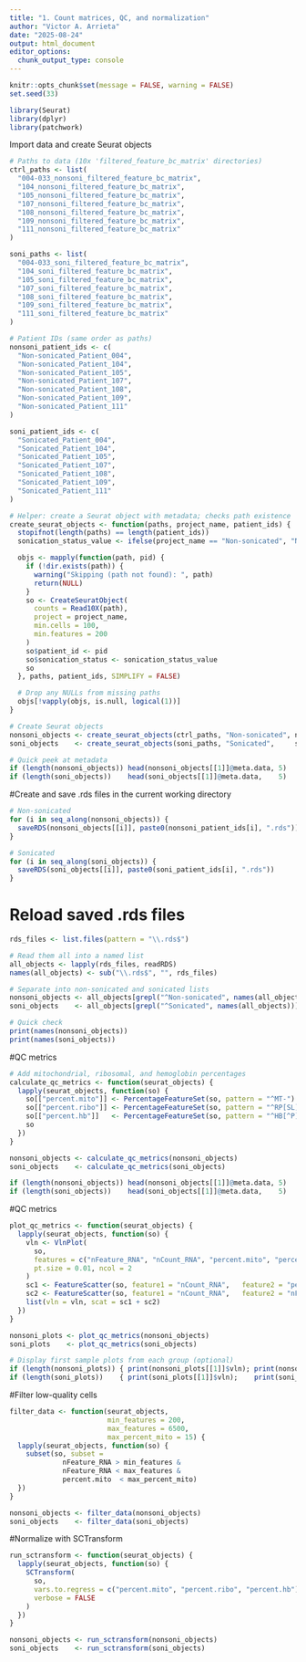 ```yaml
---
title: "1. Count matrices, QC, and normalization"
author: "Victor A. Arrieta"
date: "2025-08-24"
output: html_document
editor_options: 
  chunk_output_type: console
---
```



```r
knitr::opts_chunk$set(message = FALSE, warning = FALSE)
set.seed(33)

library(Seurat)
library(dplyr)
library(patchwork)
```

Import data and create Seurat objects
```r
# Paths to data (10x 'filtered_feature_bc_matrix' directories)
ctrl_paths <- list(
  "004-033_nonsoni_filtered_feature_bc_matrix",
  "104_nonsoni_filtered_feature_bc_matrix",
  "105_nonsoni_filtered_feature_bc_matrix",
  "107_nonsoni_filtered_feature_bc_matrix",
  "108_nonsoni_filtered_feature_bc_matrix",
  "109_nonsoni_filtered_feature_bc_matrix",
  "111_nonsoni_filtered_feature_bc_matrix"
)

soni_paths <- list(
  "004-033_soni_filtered_feature_bc_matrix",
  "104_soni_filtered_feature_bc_matrix",
  "105_soni_filtered_feature_bc_matrix",
  "107_soni_filtered_feature_bc_matrix",
  "108_soni_filtered_feature_bc_matrix",
  "109_soni_filtered_feature_bc_matrix",
  "111_soni_filtered_feature_bc_matrix"
)

# Patient IDs (same order as paths)
nonsoni_patient_ids <- c(
  "Non-sonicated_Patient_004",
  "Non-sonicated_Patient_104",
  "Non-sonicated_Patient_105",
  "Non-sonicated_Patient_107",
  "Non-sonicated_Patient_108",
  "Non-sonicated_Patient_109",
  "Non-sonicated_Patient_111"
)

soni_patient_ids <- c(
  "Sonicated_Patient_004",
  "Sonicated_Patient_104",
  "Sonicated_Patient_105",
  "Sonicated_Patient_107",
  "Sonicated_Patient_108",
  "Sonicated_Patient_109",
  "Sonicated_Patient_111"
)

# Helper: create a Seurat object with metadata; checks path existence
create_seurat_objects <- function(paths, project_name, patient_ids) {
  stopifnot(length(paths) == length(patient_ids))
  sonication_status_value <- ifelse(project_name == "Non-sonicated", "Non-sonication", "Sonication")

  objs <- mapply(function(path, pid) {
    if (!dir.exists(path)) {
      warning("Skipping (path not found): ", path)
      return(NULL)
    }
    so <- CreateSeuratObject(
      counts = Read10X(path),
      project = project_name,
      min.cells = 100,
      min.features = 200
    )
    so$patient_id <- pid
    so$sonication_status <- sonication_status_value
    so
  }, paths, patient_ids, SIMPLIFY = FALSE)

  # Drop any NULLs from missing paths
  objs[!vapply(objs, is.null, logical(1))]
}

# Create Seurat objects
nonsoni_objects <- create_seurat_objects(ctrl_paths, "Non-sonicated", nonsoni_patient_ids)
soni_objects    <- create_seurat_objects(soni_paths, "Sonicated",     soni_patient_ids)

# Quick peek at metadata
if (length(nonsoni_objects)) head(nonsoni_objects[[1]]@meta.data, 5)
if (length(soni_objects))    head(soni_objects[[1]]@meta.data,    5)

```

#Create and save .rds files in the current working directory
```r
# Non-sonicated
for (i in seq_along(nonsoni_objects)) {
  saveRDS(nonsoni_objects[[i]], paste0(nonsoni_patient_ids[i], ".rds"))
}

# Sonicated
for (i in seq_along(soni_objects)) {
  saveRDS(soni_objects[[i]], paste0(soni_patient_ids[i], ".rds"))
}
```

# Reload saved .rds files
```r
rds_files <- list.files(pattern = "\\.rds$")

# Read them all into a named list
all_objects <- lapply(rds_files, readRDS)
names(all_objects) <- sub("\\.rds$", "", rds_files)

# Separate into non-sonicated and sonicated lists
nonsoni_objects <- all_objects[grepl("^Non-sonicated", names(all_objects))]
soni_objects    <- all_objects[grepl("^Sonicated", names(all_objects))]

# Quick check
print(names(nonsoni_objects))
print(names(soni_objects))
```

#QC metrics
```r
# Add mitochondrial, ribosomal, and hemoglobin percentages
calculate_qc_metrics <- function(seurat_objects) {
  lapply(seurat_objects, function(so) {
    so[["percent.mito"]] <- PercentageFeatureSet(so, pattern = "^MT-")
    so[["percent.ribo"]] <- PercentageFeatureSet(so, pattern = "^RP[SL]")
    so[["percent.hb"]]   <- PercentageFeatureSet(so, pattern = "^HB[^P]")
    so
  })
}

nonsoni_objects <- calculate_qc_metrics(nonsoni_objects)
soni_objects    <- calculate_qc_metrics(soni_objects)

if (length(nonsoni_objects)) head(nonsoni_objects[[1]]@meta.data, 5)
if (length(soni_objects))    head(soni_objects[[1]]@meta.data,    5)

```

#QC metrics
```r
plot_qc_metrics <- function(seurat_objects) {
  lapply(seurat_objects, function(so) {
    vln <- VlnPlot(
      so,
      features = c("nFeature_RNA", "nCount_RNA", "percent.mito", "percent.ribo"),
      pt.size = 0.01, ncol = 2
    )
    sc1 <- FeatureScatter(so, feature1 = "nCount_RNA",   feature2 = "percent.mito")
    sc2 <- FeatureScatter(so, feature1 = "nCount_RNA",   feature2 = "nFeature_RNA")
    list(vln = vln, scat = sc1 + sc2)
  })
}

nonsoni_plots <- plot_qc_metrics(nonsoni_objects)
soni_plots    <- plot_qc_metrics(soni_objects)

# Display first sample plots from each group (optional)
if (length(nonsoni_plots)) { print(nonsoni_plots[[1]]$vln); print(nonsoni_plots[[1]]$scat) }
if (length(soni_plots))    { print(soni_plots[[1]]$vln);    print(soni_plots[[1]]$scat) }

```

#Filter low-quality cells
```r
filter_data <- function(seurat_objects,
                        min_features = 200,
                        max_features = 6500,
                        max_percent_mito = 15) {
  lapply(seurat_objects, function(so) {
    subset(so, subset =
             nFeature_RNA > min_features &
             nFeature_RNA < max_features &
             percent.mito  < max_percent_mito)
  })
}

nonsoni_objects <- filter_data(nonsoni_objects)
soni_objects    <- filter_data(soni_objects)
```

#Normalize with SCTransform
```r
run_sctransform <- function(seurat_objects) {
  lapply(seurat_objects, function(so) {
    SCTransform(
      so,
      vars.to.regress = c("percent.mito", "percent.ribo", "percent.hb"),
      verbose = FALSE
    )
  })
}

nonsoni_objects <- run_sctransform(nonsoni_objects)
soni_objects    <- run_sctransform(soni_objects)
```

